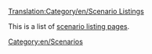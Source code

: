 [[Translation:Category/en/Scenario Listings]]

This is a list of [[en/list of player-made scenarios|scenario listing pages]].

[[Category:en/Scenarios]]